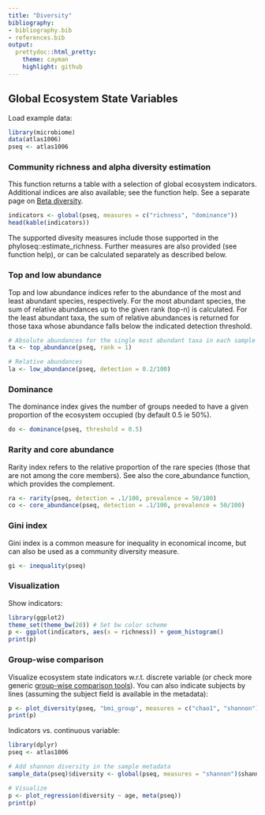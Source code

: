 ```yaml
---
title: "Diversity"
bibliography: 
- bibliography.bib
- references.bib
output: 
  prettydoc::html_pretty:
    theme: cayman
    highlight: github
---
```

<!--
  %\VignetteEngine{knitr::rmarkdown}
  %\VignetteIndexEntry{microbiome tutorial - diversity}
  %\usepackage[utf8]{inputenc}
  %\VignetteEncoding{UTF-8}  
-->


## Global Ecosystem State Variables 

Load example data:

```r
library(microbiome)
data(atlas1006)
pseq <- atlas1006
```


### Community richness and alpha diversity estimation

This function returns a table with a selection of global ecosystem indicators. Additional indices are also available; see the function help. See a separate page on [Beta diversity](Betadiversity.html).

```r
indicators <- global(pseq, measures = c("richness", "dominance"))
head(kable(indicators))
```

The supported divesity measures include those supported in the phyloseq::estimate_richness. Further measures are also provided (see function help), or can be calculated separately as described below.


### Top and low abundance

Top and low abundance indices refer to the abundance of the most and least abundant species, respectively. For the most abundant species, the sum of relative abundances up to the given rank (top-n) is calculated. For the least abundant taxa, the sum of relative abundances is returned for those taxa whose abundance falls below the indicated detection threshold.

```r
# Absolute abundances for the single most abundant taxa in each sample
ta <- top_abundance(pseq, rank = 1)

# Relative abundances
la <- low_abundance(pseq, detection = 0.2/100)
```


### Dominance

The dominance index gives the number of groups needed to have a given proportion of the ecosystem occupied (by default 0.5 ie 50%).

```r
do <- dominance(pseq, threshold = 0.5)
```


### Rarity and core abundance

Rarity index refers to the relative proportion of the rare species (those that are not among the core members). See also the core_abundance function, which provides the complement.

```r
ra <- rarity(pseq, detection = .1/100, prevalence = 50/100)
co <- core_abundance(pseq, detection = .1/100, prevalence = 50/100)
```



### Gini index

Gini index is a common measure for inequality in economical income, but can also be used as a community diversity measure.

```r
gi <- inequality(pseq)
```




### Visualization

Show indicators:

```r
library(ggplot2)
theme_set(theme_bw(20)) # Set bw color scheme
p <- ggplot(indicators, aes(x = richness)) + geom_histogram()
print(p)
```

### Group-wise comparison

Visualize ecosystem state indicators w.r.t. discrete variable (or check more generic [group-wise comparison tools](Comparisons.html)). You can also indicate subjects by lines (assuming the subject field is available in the metadata):

```r
p <- plot_diversity(pseq, "bmi_group", measures = c("chao1", "shannon"), indicate.subjects = TRUE)
print(p)
```

Indicators vs. continuous variable:

```r
library(dplyr)
pseq <- atlas1006

# Add shannon diversity in the sample metadata
sample_data(pseq)$diversity <- global(pseq, measures = "shannon")$shannon

# Visualize
p <- plot_regression(diversity ~ age, meta(pseq))
print(p)
```


